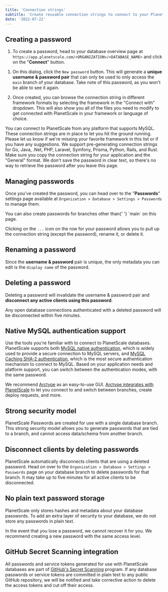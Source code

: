 ```yaml
---
title: 'Connection strings'
subtitle: 'Create reusable connection strings to connect to your PlanetScale database.'
date: '2022-07-22'
---
```



## Creating a password

1. To create a password, head to your database overview page at `https://app.planetscale.com/<ORGANIZATION>/<DATABASE_NAME>` and click on the "**Connect**" button.

<ImageBlock alt='Database overview page' src={connect} />

1. On this dialog, click the `New password` button. This will generate a **unique username & password pair** that can only be used to only access the `main` branch of your database. Take note of this password, as you won't be able to see it again.

2. Once created, you can browse the connection string in different framework formats by selecting the framework in the "Connect with" dropdown. This will also show you all of the files you need to modify to get connected with PlanetScale in your framework or language of choice.

<InfoBlock type="note">
  You can connect to PlanetScale from any platform that supports MySQL. These
  connection strings are in place to let you hit the ground running. Please let
  us know if we're missing your favorite framework in this list or if you have any suggestions. We support pre-generating connection strings for Go, Java, .Net, PHP, Laravel, Symfony, Prisma, Python, Rails, and Rust.
</InfoBlock>

<ImageBlock alt='Browse connection string in formats' src={formats} />

<InfoBlock type="tip">
  Make sure you copy the connection string for your application and the
  "General" format. We don't save the password in clear text, so there's
  no way to retrieve the password after you leave this page.
</InfoBlock>

## Managing passwords

Once you've created the password, you can head over to the "**Passwords**" settings page available at `Organization > Database > Settings > Passwords` to manage them.

<InfoBlock type="tip">
  You can also create passwords for branches other than{' '}
  `main` on this page.
</InfoBlock>

<ImageBlock alt='Manage passwords page' src={manage} />

Clicking on the `...` icon on the row for your password allows you to pull up the connection string (except the password), rename it, or delete it.

## Renaming a password

Since the **username & password** pair is unique, the only metadata you can edit is the `display name` of the password.

## Deleting a password

Deleting a password will invalidate the username & password pair and **disconnect any active clients using this password**.

<InfoBlock type="note">
  Any open database connections authenticated with a deleted password will be disconnected within five minutes.
</InfoBlock>

## Native MySQL authentication support

Use the tools you're familiar with to connect to PlanetScale databases.
PlanetScale supports both [MySQL native authentication](https://dev.mysql.com/doc/refman/8.0/en/native-pluggable-authentication.html), which is widely used to provide a secure connection to MySQL servers,
and [MySQL Caching SHA-2 authentication](https://dev.mysql.com/doc/refman/8.0/en/caching-sha2-pluggable-authentication.html), which is the most secure authentication mechanism to connect to MySQL.
Based on your application needs and platform support, you can switch between the authentication modes, with the same password.

We recommend [Arctype](https://arctype.com/) as an easy-to-use GUI. [Arctype integrates with PlanetScale](https://docs.arctype.com/connect/planetscale) to let you connect to and switch between branches, create deploy requests, and more.

## Strong security model

PlanetScale Passwords are created for use with a single database branch.
This strong security model allows you to generate passwords that are tied to a branch, and cannot access data/schema from another branch.

## Disconnect clients by deleting passwords

PlanetScale automatically disconnects clients that are using a deleted password.
Head on over to the `Organization > Database > Settings > Passwords` page on your database branch to delete passwords for that branch.
It may take up to five minutes for all active clients to be disconnected.

## No plain text password storage

PlanetScale only stores hashes and metadata about your database passwords.
To add an extra layer of security to your database, we do not store any passwords in plain text.

<InfoBlock type="note">
  In the event that you lose a password, we cannot recover it for you. We
  recommend creating a new password with the same access level.
</InfoBlock>

## GitHub Secret Scanning integration

All passwords and service tokens generated for use with PlanetScale databases are part of [GitHub's Secret Scanning](https://docs.github.com/en/code-security/secret-security/about-secret-scanning) program. If any database passwords or service tokens are committed in plain text to any public GitHub repository, we will be notified and take corrective action to delete the access tokens and cut off their access.

